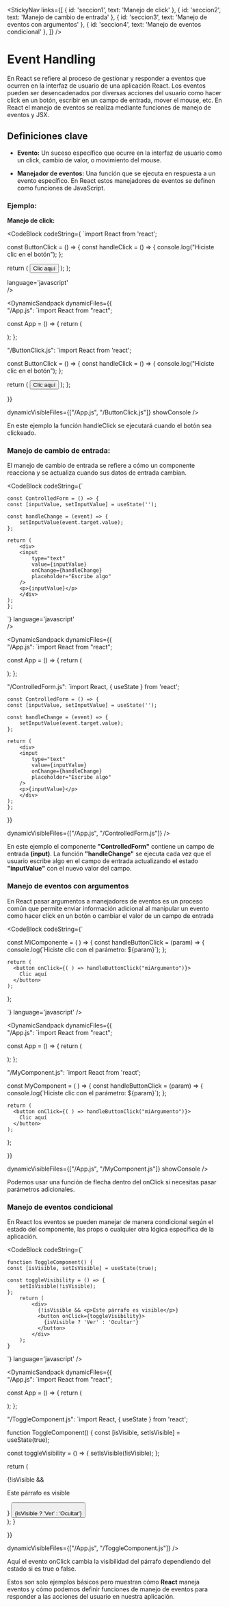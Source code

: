 

<StickyNav
  links={[
    { id: 'seccion1', text: 'Manejo de click' },
    { id: 'seccion2', text: 'Manejo de cambio de entrada' },
    { id: 'seccion3', text: 'Manejo de eventos con argumentos' },
    { id: 'seccion4', text: 'Manejo de eventos condicional' },
  ]}
/>

# Event Handling

En React se refiere al proceso de gestionar y responder a eventos que ocurren en la interfaz de usuario de una aplicación React. 
Los eventos pueden ser desencadenados por diversas acciones del usuario como hacer click en un botón, escribir en un campo de entrada, mover el mouse, etc. 
En React el manejo de eventos se realiza mediante funciones de manejo de eventos y JSX.

## Definiciones clave

- **Evento:**
Un suceso específico que ocurre en la interfaz de usuario como un click, cambio de valor, o movimiento del mouse.

- **Manejador de eventos:**
Una función que se ejecuta en respuesta a un evento específico. En React estos manejadores de eventos se definen como funciones de JavaScript.

### Ejemplo:

<a id="seccion1"></a>
**Manejo de click:**

<CodeBlock
  codeString={
`import React from 'react';

const ButtonClick = () => {
  const handleClick = () => {
    console.log("Hiciste clic en el botón");
  };

  return (
    <button onClick={handleClick}>Clic aquí</button>
  );
};

language='javascript'  
/>

<DynamicSandpack
dynamicFiles={{    
"/App.js": 
`import React from "react";

const App = () => {
  return (
    <div>
      <ButtonClick />
    </div>
  );
};


"/ButtonClick.js":
`import React from 'react';

const ButtonClick = () => {
  const handleClick = () => {
    console.log("Hiciste clic en el botón");
  };

  return (
    <button onClick={handleClick}>Clic aquí</button>
  );
};

  }}
  
  dynamicVisibleFiles={["/App.js", "/ButtonClick.js"]}
  showConsole
/>

En este ejemplo la función handleClick se ejecutará cuando el botón sea clickeado.

<a id="seccion2"></a>
### Manejo de cambio de entrada:

El manejo de cambio de entrada se refiere a cómo un componente reacciona y se actualiza cuando sus datos de entrada cambian.

<CodeBlock
  codeString={`

    const ControlledForm = () => {
    const [inputValue, setInputValue] = useState('');

    const handleChange = (event) => {
        setInputValue(event.target.value);
    };

    return (
        <div>
        <input
            type="text"
            value={inputValue}
            onChange={handleChange}
            placeholder="Escribe algo"
        />
        <p>{inputValue}</p>
        </div>
    );
    };

  `} 
  language='javascript'  
/>

<DynamicSandpack
dynamicFiles={{    
"/App.js": 
`import React from "react";

const App = () => {
  return (
    <div>
      <ControlledForm />
    </div>
  );
};


"/ControlledForm.js":
`import React, { useState } from 'react';

    const ControlledForm = () => {
    const [inputValue, setInputValue] = useState('');

    const handleChange = (event) => {
        setInputValue(event.target.value);
    };

    return (
        <div>
        <input
            type="text"
            value={inputValue}
            onChange={handleChange}
            placeholder="Escribe algo"
        />
        <p>{inputValue}</p>
        </div>
    );
    };

  }}
  
  dynamicVisibleFiles={["/App.js", "/ControlledForm.js"]}
/>

En este ejemplo el componente **"ControlledForm"** contiene un campo de entrada **(input)**. La función **"handleChange"** se ejecuta cada vez que el usuario escribe algo en el 
campo de entrada actualizando el estado **"inputValue"** con el nuevo valor del campo.

<a id="seccion3"></a>
### Manejo de eventos con argumentos

En React pasar argumentos a manejadores de eventos es un proceso común que permite enviar información adicional al manipular un evento como hacer click en un botón o cambiar el 
valor de un campo de entrada

<CodeBlock
  codeString={`

  const MiComponente = ( ) => {
    const handleButtonClick = (param) => {
      console.log(\`Hiciste clic con el parámetro: \${param}\`);
    };

    return (
      <button onClick={( ) => handleButtonClick("miArgumento")}>
        Clic aquí
      </button>
    );
  };


  `} 
  language='javascript'
/>

<DynamicSandpack
dynamicFiles={{    
"/App.js": 
`import React from "react";

const App = () => {
  return (
    <div>
      <MyComponent />
    </div>
  );
};


"/MyComponent.js":
`import React from 'react';

  const MyComponent = ( ) => {
    const handleButtonClick = (param) => {
      console.log(\`Hiciste clic con el parámetro: \${param}\`);
    };

    return (
      <button onClick={( ) => handleButtonClick("miArgumento")}>
        Clic aquí
      </button>
    );
  };

  }}
  
  dynamicVisibleFiles={["/App.js", "/MyComponent.js"]}
  showConsole
/>

Podemos usar una función de flecha dentro del onClick si necesitas pasar parámetros adicionales.

<a id="seccion4"></a>
### Manejo de eventos condicional

En React los eventos se pueden manejar de manera condicional según el estado del componente, las props o cualquier otra lógica específica de la aplicación.

<CodeBlock
  codeString={`

    function ToggleComponent() {
    const [isVisible, setIsVisible] = useState(true);

    const toggleVisibility = () => {
        setIsVisible(!isVisible);
    };
        return (
            <div>
              {!isVisible && <p>Este párrafo es visible</p>}
              <button onClick={toggleVisibility}>           
                {isVisible ? 'Ver' : 'Ocultar'}
              </button>
            </div>
        );
    }
  `} 
  language='javascript'
/>

<DynamicSandpack
dynamicFiles={{    
"/App.js": 
`import React from "react";

const App = () => {
  return (
    <div>
      <ToggleComponent />
    </div>
  );
};


"/ToggleComponent.js":
`import React, { useState } from 'react';

function ToggleComponent() {
  const [isVisible, setIsVisible] = useState(true);

  const toggleVisibility = () => {
    setIsVisible(!isVisible);
  };

  return (
    <div>
      {!isVisible && <p>Este párrafo es visible</p>}
      <button onClick={toggleVisibility}>           
        {isVisible ? 'Ver' : 'Ocultar'}
      </button>
    </div>
  );
}

  }}
  
  dynamicVisibleFiles={["/App.js", "/ToggleComponent.js"]}
/>

Aquí el evento onClick cambia la visibilidad del párrafo dependiendo del estado si es true o false.

Estos son solo ejemplos básicos pero muestran cómo **React** maneja eventos y cómo podemos definir funciones de manejo de eventos para responder a las acciones del usuario 
en nuestra aplicación.